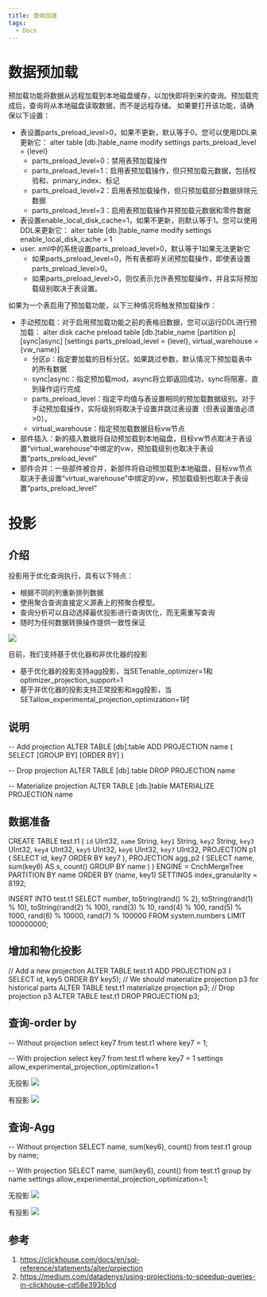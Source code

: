 ```yaml
---
title: 查询加速
tags:
  - Docs
---
```


# 数据预加载

预加载功能将数据从远程加载到本地磁盘缓存，以加快即将到来的查询。预加载完成后，查询将从本地磁盘读取数据，而不是远程存储。
如果要打开该功能，请确保以下设置：
- 表设置parts_preload_level>0，如果不更新，默认等于0。您可以使用DDL来更新它：
alter table [db.]table_name modify settings parts_preload_level = {level}
  - parts_preload_level=0：禁用表预加载操作
  - parts_preload_level=1：启用表预加载操作，但只预加载元数据，包括校验和、primary_index、标记
  - parts_preload_level=2：启用表预加载操作，但只预加载部分数据排除元数据
  - parts_preload_level=3：启用表预加载操作并预加载元数据和零件数据
- 表设置enable_local_disk_cache=1，如果不更新，则默认等于1。您可以使用DDL来更新它：
alter table [db.]table_name modify settings enable_local_disk_cache = 1
- user. xml中的系统设置parts_preload_level>0，默认等于1如果无法更新它
  - 如果parts_preload_level=0，所有表都将关闭预加载操作，即使表设置parts_preload_level>0。
  - 如果parts_preload_level>0，则仅表示允许表预加载操作，并且实际预加载级别取决于表设置。

如果为一个表启用了预加载功能，以下三种情况将触发预加载操作：
- 手动预加载：对于启用预加载功能之前的表格旧数据，您可以运行DDL进行预加载：
alter disk cache preload table [db.]table_name [partition p] [sync|async] [settings parts_preload_level = {level}, virtual_warehouse = {vw_name}]
  - 分区p：指定要加载的目标分区。如果跳过参数，默认情况下预加载表中的所有数据
  - sync|async：指定预加载mod，async将立即返回成功，sync将阻塞，直到操作运行完成
  - parts_preload_level：指定平均值与表设置相同的预加载数据级别。对于手动预加载操作，实际级别将取决于设置并跳过表设置（但表设置值必须>0）。
  - virtual_warehouse：指定预加载数据目标vw节点
- 部件插入：新的插入数据将自动预加载到本地磁盘，目标vw节点取决于表设置“virtual_warehouse”中绑定的vw，预加载级别也取决于表设置“parts_preload_level”
- 部件合并：一些部件被合并，新部件将自动预加载到本地磁盘，目标vw节点取决于表设置“virtual_warehouse”中绑定的vw，预加载级别也取决于表设置“parts_preload_level”



# 投影

## 介绍
投影用于优化查询执行，具有以下特点：
- 根据不同的列重新排列数据
- 使用聚合查询直接定义源表上的预聚合模型。
- 查询分析可以自动选择最优投影进行查询优化，而无需重写查询
- 随时为任何数据转换操作提供一致性保证

![](./assets/query-acceleration/byconity-projections.png)

目前，我们支持基于优化器和非优化器的投影
- 基于优化器的投影支持agg投影，当SETenable_optimizer=1和optimizer_projection_support=1
- 基于非优化器的投影支持正常投影和agg投影，当SETallow_experimental_projection_optimization=1时

## 说明
-- Add projection
ALTER TABLE [db].table ADD PROJECTION name ( SELECT <COLUMN LIST EXPR> [GROUP BY] [ORDER BY] )

-- Drop projection
ALTER TABLE [db].table DROP PROJECTION name

-- Materialize projection
ALTER TABLE [db.]table MATERIALIZE PROJECTION name

## 数据准备
CREATE TABLE test.t1
(
    `id` UInt32,
    `name` String,
    `key1` String,
    `key2` String,
    `key3` UInt32,
    `key4` UInt32,
    `key5` UInt32,
    `key6` UInt32,
    `key7` UInt32,
    PROJECTION p1
    (
        SELECT
            id,
            key7
        ORDER BY key7
    ),
    PROJECTION agg_p2
    (
        SELECT
            name,
            sum(key6) AS s,
            count()
        GROUP BY name
    )
)
ENGINE = CnchMergeTree
PARTITION BY name
ORDER BY (name, key1)
SETTINGS index_granularity = 8192;

INSERT INTO test.t1 SELECT
    number,
    toString(rand() % 2),
    toString(rand(1) % 10),
    toString(rand(2) % 100),
    rand(3) % 10,
    rand(4) % 100,
    rand(5) % 1000,
    rand(6) % 10000,
    rand(7) % 100000
FROM system.numbers
LIMIT 100000000;

## 增加和物化投影

// Add a new projection
ALTER TABLE test.t1 ADD PROJECTION p3 ( SELECT id, key5 ORDER BY key5);
// We should materialize projection p3 for historical parts
ALTER TABLE test.t1 materialize projection p3;
// Drop projection p3
ALTER TABLE test.t1 DROP PROJECTION p3;

## 查询-order by
-- Without projection
select key7 from test.t1 where key7 = 1;

-- With projection
select key7 from test.t1 where key7 = 1 settings allow_experimental_projection_optimization=1

无投影
![](./assets/query-acceleration/query-orderby-without-projections.png)

有投影
![](./assets/query-acceleration/query-orderby-with-projections.png)

## 查询-Agg
-- Without projection
SELECT name, sum(key6), count() from test.t1 group by name;

-- With projection
SELECT name, sum(key6), count() from test.t1 group by name settings allow_experimental_projection_optimization=1;

无投影
![](./assets/query-acceleration/query-agg-without-projections.png)

有投影
![](./assets/query-acceleration/query-agg-with-projections.png)

## 参考
1. https://clickhouse.com/docs/en/sql-reference/statements/alter/projection
2. https://medium.com/datadenys/using-projections-to-speedup-queries-in-clickhouse-cd58e393b1cd